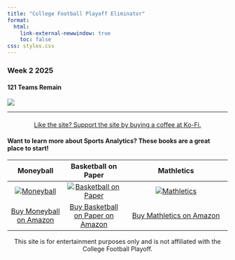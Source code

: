 ```yaml
---
title: "College Football Playoff Eliminator"
format: 
  html:
    link-external-newwindow: true
    toc: false
css: styles.css
---
```

### Week 2 2025

#### 121 Teams Remain

![](wk2_2025.png)

---

<!-- Centered Ko-Fi Button -->
<div style="text-align: center; margin-top: 20px;">
  <a href="https://ko-fi.com/stephenhill42026" class="kofi-button" target="_blank">
    Like the site? Support the site by buying a coffee at Ko-Fi.
  </a>
</div>

#### Want to learn more about Sports Analytics? These books are a great place to start!

| Moneyball | Basketball on Paper | Mathletics |
|:---------:|:----------:|:------------------:|
| [![Moneyball](moneyball.jpg){.book-image}](https://amzn.to/4fQZ38S) | [![Basketball on Paper](bbpaper.jpg){.book-image}](https://amzn.to/4g0gUdt) | [![Mathletics](mathletics.jpg){.book-image}](https://amzn.to/45L77Dl) |
| [Buy Moneyball on Amazon](https://amzn.to/4fQZ38S) | [Buy Basketball on Paper on Amazon](https://amzn.to/4g0gUdt) | [Buy Mathletics on Amazon](https://amzn.to/45L77Dl) |

::: {style="text-align:center"}
This site is for entertainment purposes only and is not affiliated with the College Football Playoff.

:::
